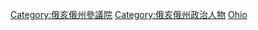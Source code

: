 [[Category:俄亥俄州參議院|Category:俄亥俄州參議院]]
[[Category:俄亥俄州政治人物|Category:俄亥俄州政治人物]]
[[Category:美國各州參議員|Ohio]]